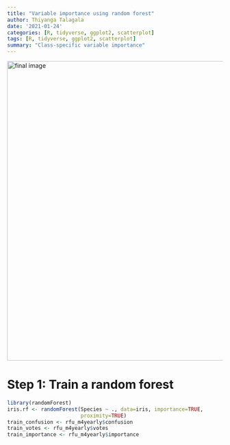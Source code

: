 ```yaml
---
title: "Variable importance using random forest"
author: Thiyanga Talagala
date: '2021-01-24'
categories: [R, tidyverse, ggplot2, scatterplot]
tags: [R, tidyverse, ggplot2, scatterplot]
summary: "Class-specific variable importance"
---
```


<img src="/post/highlight.jpg" alt="final image" width="700"/>


# Step 1: Train a random forest 

```r
library(randomForest)
iris.rf <- randomForest(Species ~ ., data=iris, importance=TRUE,
                        proximity=TRUE)
train_confusion <- rfu_m4yearly$confusion
train_votes <- rfu_m4yearly$votes
train_importance <- rfu_m4yearly$importance
```
